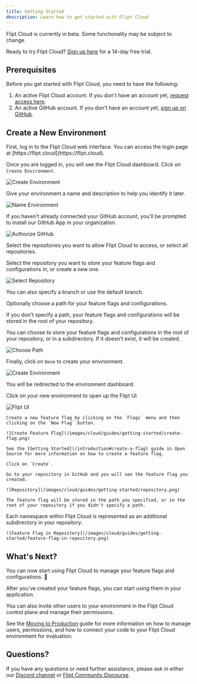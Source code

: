 ```yaml
---
title: Getting Started
description: Learn how to get started with Flipt Cloud
---
```


<Info>
  Flipt Cloud is currently in beta. Some functionality may be subject to
  change.

Ready to try Flipt Cloud? [Sign up here](https://flipt.cloud) for a 14-day free trial.

</Info>

## Prerequisites

Before you get started with Flipt Cloud, you need to have the following:

1. An active Flipt Cloud account. If you don't have an account yet, [request access here](https://flipt.cloud).
2. An active GitHub account. If you don't have an account yet, [sign up on GitHub](https://github.com).

## Create a New Environment

<Steps>
  <Step title="Login to Cloud">
  First, log in to the Flipt Cloud web interface. You can access the login page at [https://flipt.cloud](https://flipt.cloud).
  
  </Step>
  <Step title="Create a New Environment">

Once you are logged in, you will see the Flipt Cloud dashboard. Click on `Create Environment`.

![Create Environment](/images/cloud/guides/getting-started/dashboard.png)

  </Step>

  <Step title="Name Your Environment">

Give your environment a name and description to help you identify it later.

![Name Environment](/images/cloud/guides/getting-started/environment-form.png)

  </Step>

  <Step title="Authorize GitHub">

If you haven't already connected your GitHub account, you'll be prompted to install our GitHub App in your organization.

![Authorize GitHub](/images/cloud/guides/getting-started/authorize-github.png)

Select the repositories you want to allow Flipt Cloud to access, or select all repositories.

  </Step>

  <Step title="Select a Repository">

Select the repository you want to store your feature flags and configurations in, or create a new one.

![Select Repository](/images/cloud/guides/getting-started/select-repository.png)

You can also specify a branch or use the default branch.

  </Step>

  <Step title="(Optional) Choose a Path">

Optionally choose a path for your feature flags and configurations.

<Note>
  If you don't specify a path, your feature flags and configurations will be
  stored in the root of your repository.
</Note>

You can choose to store your feature flags and configurations in the root of your repository, or in a subdirectory. If it doesn't exist, it will be created.

![Choose Path](/images/cloud/guides/getting-started/choose-path.png)

  </Step>

  <Step title="Create Environment">

Finally, click on `Done` to create your environment.

![Create Environment](/images/cloud/guides/getting-started/done.png)

  </Step>

  <Step title="Environment Created">

You will be redirected to the environment dashboard.

Click on your new environment to open up the Flipt UI.

![Flipt UI](/images/cloud/guides/getting-started/flipt-ui.png)

  </Step>

  <Step title="Create a Feature Flag">

    Create a new feature flag by clicking on the `Flags` menu and then clicking on the `New Flag` button.

    ![Create Feature Flag](/images/cloud/guides/getting-started/create-flag.png)

    See the [Getting Started](/introduction#create-a-flag) guide in Open Source for more information on how to create a feature flag.

    Click on `Create`.

  </Step>

  <Step title="Go to your Repository">

    Go to your repository in GitHub and you will see the feature flag you created.

    ![Repository](/images/cloud/guides/getting-started/repository.png)

    The feature flag will be stored in the path you specified, or in the root of your repository if you didn't specify a path.

<Tip>
  Each namespace within Flipt Cloud is represented as an additional subdirectory
  in your repository.
</Tip>

    ![Feature Flag in Repository](/images/cloud/guides/getting-started/feature-flag-in-repository.png)

  </Step>
</Steps>

## What's Next?

You can now start using Flipt Cloud to manage your feature flags and configurations. 🎉

After you've created your feature flags, you can start using them in your application.

You can also invite other users to your environment in the Flipt Cloud control plane and manage their permissions.

See the [Moving to Production](/cloud/guides/production) guide for more information on how to manage users, permissions, and how to connect your code to your Flipt Cloud environment for evaluation.

## Questions?

If you have any questions or need further assistance, please ask in either our [Discord channel](https://flipt.io/discord) or [Flipt Community Discourse](https://community.flipt.io/c/flipt-cloud/6).
